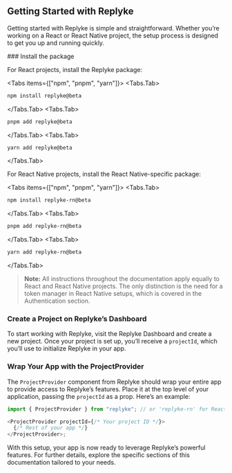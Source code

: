 
## Getting Started with Replyke

Getting started with Replyke is simple and straightforward. Whether you’re working on a React or React Native project, the setup process is designed to get you up and running quickly.

<Steps>
### Install the package
 
For React projects, install the Replyke package:

<Tabs items={["npm", "pnpm", "yarn"]}>
  <Tabs.Tab>
  ```bash
  npm install replyke@beta
  ```
  </Tabs.Tab>
    <Tabs.Tab>
  ```bash
  pnpm add replyke@beta
  ```
  </Tabs.Tab>
    <Tabs.Tab>
  ```bash
  yarn add replyke@beta
  ```
  </Tabs.Tab>
</Tabs>

For React Native projects, install the React Native-specific package:

<Tabs items={["npm", "pnpm", "yarn"]}>
  <Tabs.Tab>
  ```bash
  npm install replyke-rn@beta
  ```
  </Tabs.Tab>
    <Tabs.Tab>
  ```bash
  pnpm add replyke-rn@beta
  ```
  </Tabs.Tab>
    <Tabs.Tab>
  ```bash
  yarn add replyke-rn@beta
  ```
  </Tabs.Tab>
</Tabs>

> **Note:** All instructions throughout the documentation apply equally to React and React Native projects. The only distinction is the need for a token manager in React Native setups, which is covered in the Authentication section.

### Create a Project on Replyke’s Dashboard

To start working with Replyke, visit the Replyke Dashboard and create a new project. Once your project is set up, you’ll receive a `projectId`, which you’ll use to initialize Replyke in your app.

### Wrap Your App with the ProjectProvider

The `ProjectProvider` component from Replyke should wrap your entire app to provide access to Replyke’s features. Place it at the top level of your application, passing the `projectId` as a prop. Here’s an example:

```javascript
import { ProjectProvider } from "replyke"; // or 'replyke-rn' for React Native

<ProjectProvider projectId={/* Your project ID */}>
  {/* Rest of your app */}
</ProjectProvider>;
```

With this setup, your app is now ready to leverage Replyke’s powerful features. For further details, explore the specific sections of this documentation tailored to your needs.

</Steps>
